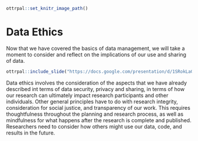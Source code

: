 

```r
ottrpal::set_knitr_image_path()
```

# Data Ethics

Now that we have covered the basics of data management, we will take a moment to consider and reflect on the implications of our use and sharing of data.

```r
ottrpal::include_slide("https://docs.google.com/presentation/d/1SRokLaGAc2hiwJSN26FHE0ZEEhPr3KQdyMICic8kAcs/edit#slide=id.g1016753ce66_0_24")
````

Data ethics involves the consideration of the aspects that we have already described int terms of data security, privacy and sharing, in terms of how our research can ultimately impact research participants and other individuals. Other general principles have to do with research integrity, consideration for social justice, and transparency of our work. This requires thoughtfulness throughout the planning and research process, as well as mindfulness for what happens after the research is complete and published. Researchers need to consider how others might use our data, code, and results in the future.








